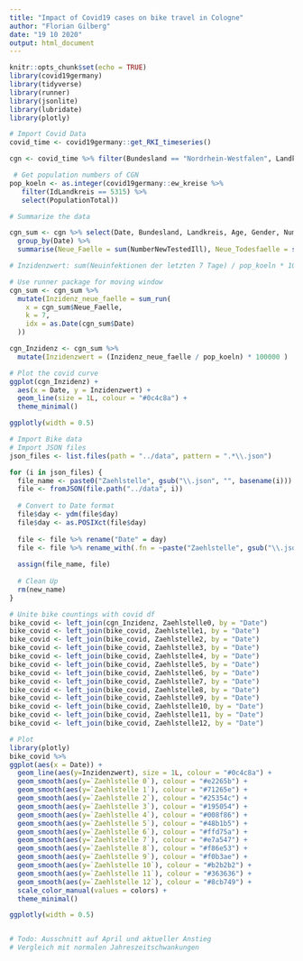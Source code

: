 ```yaml
---
title: "Impact of Covid19 cases on bike travel in Cologne"
author: "Florian Gilberg"
date: "19 10 2020"
output: html_document
---
```


```r
knitr::opts_chunk$set(echo = TRUE)
library(covid19germany)
library(tidyverse)
library(runner)
library(jsonlite)
library(lubridate)
library(plotly)
```

```r
# Import Covid Data
covid_time <- covid19germany::get_RKI_timeseries()

cgn <- covid_time %>% filter(Bundesland == "Nordrhein-Westfalen", Landkreis == "SK Köln")

 # Get population numbers of CGN
pop_koeln <- as.integer(covid19germany::ew_kreise %>% 
   filter(IdLandkreis == 5315) %>% 
   select(PopulationTotal))

# Summarize the data

cgn_sum <- cgn %>% select(Date, Bundesland, Landkreis, Age, Gender, NumberNewTestedIll, NumberNewDead, NumberNewRecovered) %>%  
  group_by(Date) %>% 
  summarise(Neue_Faelle = sum(NumberNewTestedIll), Neue_Todesfaelle = sum(NumberNewDead), Neu_Genesen = sum(NumberNewRecovered))

# Inzidenzwert: sum(Neuinfektionen der letzten 7 Tage) / pop_koeln * 100000

# Use runner package for moving window
cgn_sum <- cgn_sum %>%   
  mutate(Inzidenz_neue_faelle = sum_run(
    x = cgn_sum$Neue_Faelle,
    k = 7,
    idx = as.Date(cgn_sum$Date)
  ))

cgn_Inzidenz <- cgn_sum %>% 
  mutate(Inzidenzwert = (Inzidenz_neue_faelle / pop_koeln) * 100000 )
```

```r
# Plot the covid curve
ggplot(cgn_Inzidenz) +
  aes(x = Date, y = Inzidenzwert) +
  geom_line(size = 1L, colour = "#0c4c8a") +
  theme_minimal()

ggplotly(width = 0.5)
```

```r
# Import Bike data
# Import JSON files
json_files <- list.files(path = "../data", pattern = ".*\\.json")

for (i in json_files) {
  file_name <- paste0("Zaehlstelle", gsub("\\.json", "", basename(i)))
  file <- fromJSON(file.path("../data", i))
  
  # Convert to Date format
  file$day <- ydm(file$day)
  file$day <- as.POSIXct(file$day)
  
  file <- file %>% rename("Date" = day)
  file <- file %>% rename_with(.fn = ~paste("Zaehlstelle", gsub("\\.json", "", i)), .cols = "count")
  
  assign(file_name, file)
  
  # Clean Up
  rm(new_name)
}

# Unite bike countings with covid df
bike_covid <- left_join(cgn_Inzidenz, Zaehlstelle0, by = "Date")
bike_covid <- left_join(bike_covid, Zaehlstelle1, by = "Date")
bike_covid <- left_join(bike_covid, Zaehlstelle2, by = "Date")
bike_covid <- left_join(bike_covid, Zaehlstelle3, by = "Date")
bike_covid <- left_join(bike_covid, Zaehlstelle4, by = "Date")
bike_covid <- left_join(bike_covid, Zaehlstelle5, by = "Date")
bike_covid <- left_join(bike_covid, Zaehlstelle6, by = "Date")
bike_covid <- left_join(bike_covid, Zaehlstelle7, by = "Date")
bike_covid <- left_join(bike_covid, Zaehlstelle8, by = "Date")
bike_covid <- left_join(bike_covid, Zaehlstelle9, by = "Date")
bike_covid <- left_join(bike_covid, Zaehlstelle10, by = "Date")
bike_covid <- left_join(bike_covid, Zaehlstelle11, by = "Date")
bike_covid <- left_join(bike_covid, Zaehlstelle12, by = "Date")
```

```r
# Plot
library(plotly)
bike_covid %>% 
ggplot(aes(x = Date)) +
  geom_line(aes(y=Inzidenzwert), size = 1L, colour = "#0c4c8a") +
  geom_smooth(aes(y=`Zaehlstelle 0`), colour = "#e2265b") +
  geom_smooth(aes(y=`Zaehlstelle 1`), colour = "#71265e") +
  geom_smooth(aes(y=`Zaehlstelle 2`), colour = "#25354c") +
  geom_smooth(aes(y=`Zaehlstelle 3`), colour = "#195054") +
  geom_smooth(aes(y=`Zaehlstelle 4`), colour = "#008f86") +
  geom_smooth(aes(y=`Zaehlstelle 5`), colour = "#48b1b5") +
  geom_smooth(aes(y=`Zaehlstelle 6`), colour = "#ffd75a") +
  geom_smooth(aes(y=`Zaehlstelle 7`), colour = "#e7a547") +
  geom_smooth(aes(y=`Zaehlstelle 8`), colour = "#f86e53") +
  geom_smooth(aes(y=`Zaehlstelle 9`), colour = "#f0b3ae") +
  geom_smooth(aes(y=`Zaehlstelle 10`), colour = "#b2b2b2") +
  geom_smooth(aes(y=`Zaehlstelle 11`), colour = "#363636") +
  geom_smooth(aes(y=`Zaehlstelle 12`), colour = "#8cb749") +
  scale_color_manual(values = colors) +
  theme_minimal() 

ggplotly(width = 0.5)


# Todo: Ausschnitt auf April und aktueller Anstieg
# Vergleich mit normalen Jahreszeitschwankungen
```

